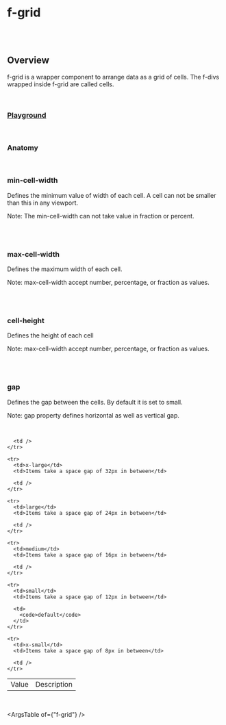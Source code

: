 
<Meta of={FGridStories} />

# f-grid

<br />

<br />

## Overview

<f-divider />

f-grid is a wrapper component to arrange data as a grid of cells. The f-divs wrapped inside f-grid are called cells.

<br />

### [Playground](/story/components-f-grid--playground)

<Canvas>
  <Story of={FGridStories.Playground} />
</Canvas>

<br />

### Anatomy

<f-divider />

<Story of={FGridStories.Anatomy} />

<br />

### min-cell-width

<f-divider />

Defines the minimum value of width of each cell. A cell can not be smaller than this in any viewport.

<p class="note-section">Note: The min-cell-width can not take value in fraction or percent.</p>

<br />

<Canvas>
  <Story of={FGridStories.MinCellWidth} />
</Canvas>

<br />

### max-cell-width

<f-divider />

Defines the maximum width of each cell.

<p class="note-section">Note: max-cell-width accept number, percentage, or fraction as values.</p>

<br />

<Canvas>
  <Story of={FGridStories.MaxCellWidth} />
</Canvas>

<br />

### cell-height

<f-divider />

Defines the height of each cell

<p class="note-section">Note: max-cell-width accept number, percentage, or fraction as values.</p>

<br />

<Canvas>
  <Story of={FGridStories.CellHeight} />
</Canvas>

<br />

### gap

<f-divider />

Defines the gap between the cells. By default it is set to small.

<p class="note-section">Note: gap property defines horizontal as well as vertical gap.</p>

<br />

<Canvas>
  <Story of={FGridStories.Gap} />
</Canvas>

<table class="custom-table">
  <tbody>
    <tr>
      <td>Value</td>
      <td>Description</td>

      <td />
    </tr>

    <tr>
      <td>x-large</td>
      <td>Items take a space gap of 32px in between</td>

      <td />
    </tr>

    <tr>
      <td>large</td>
      <td>Items take a space gap of 24px in between</td>

      <td />
    </tr>

    <tr>
      <td>medium</td>
      <td>Items take a space gap of 16px in between</td>

      <td />
    </tr>

    <tr>
      <td>small</td>
      <td>Items take a space gap of 12px in between</td>

      <td>
        <code>default</code>
      </td>
    </tr>

    <tr>
      <td>x-small</td>
      <td>Items take a space gap of 8px in between</td>

      <td />
    </tr>
  </tbody>
</table>

<br />

<ArgsTable of={"f-grid"} />
